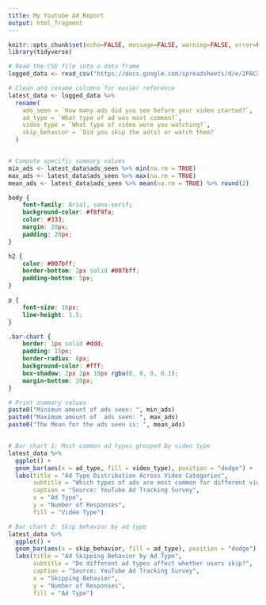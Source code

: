 ---
title: My Youtube Ad Report
output: html_fragment
---

```{r setup, include=FALSE}
knitr::opts_chunk$set(echo=FALSE, message=FALSE, warning=FALSE, error=FALSE)
library(tidyverse)

# Read the CSV file into a data frame
logged_data <- read_csv("https://docs.google.com/spreadsheets/d/e/2PACX-1vQo7Zgk31MeTgFfEcNQpUTPjEnZ-B7G1BdqcGt4PEqt0KG2WgtMkIMBTQsC9PupKfxOO7OM3p2IyCD3/pub?output=csv")

# Clean and rename columns for easier reference
latest_data <- logged_data %>%
  rename(
    ads_seen = `How many ads did you see before your video started?`,
    ad_type = `What type of ad was most common?`,
    video_type = `What type of video were you watching?`,
    skip_behavior = `Did you skip the ad(s) or watch them?`
  )


# Compute specific summary values
min_ads <- latest_data$ads_seen %>% min(na.rm = TRUE)  
max_ads <- latest_data$ads_seen %>% max(na.rm = TRUE)  
mean_ads <- latest_data$ads_seen %>% mean(na.rm = TRUE) %>% round(2)


```

```{css}
body {
    font-family: Arial, sans-serif;
    background-color: #f8f9fa;
    color: #333;
    margin: 20px;
    padding: 20px;
}

h2 {
    color: #007bff;
    border-bottom: 2px solid #007bff;
    padding-bottom: 5px;
}

p {
    font-size: 16px;
    line-height: 1.5;
}

.bar-chart {
    border: 1px solid #ddd;
    padding: 15px;
    border-radius: 8px;
    background-color: #fff;
    box-shadow: 2px 2px 10px rgba(0, 0, 0, 0.1);
    margin-bottom: 20px;
}
```


```{r}

# Print summary values
paste0("Minimun amount of ads seen: ", min_ads)
paste0("Maximum amount of  ads seen: ", max_ads)
paste0("The Mean for the ads seen is: ", mean_ads)


# Bar chart 1: Most common ad types grouped by video type
latest_data %>%
  ggplot() +
  geom_bar(aes(x = ad_type, fill = video_type), position = "dodge") +
  labs(title = "Ad Type Distribution Across Video Categories",
       subtitle = "Which types of ads are most common for different video categories?",
       caption = "Source: YouTube Ad Tracking Survey",
       x = "Ad Type",
       y = "Number of Responses",
       fill = "Video Type") 

# Bar chart 2: Skip behavior by ad type
latest_data %>%
  ggplot() +
  geom_bar(aes(x = skip_behavior, fill = ad_type), position = "dodge") +
  labs(title = "Ad Skipping Behavior by Ad Type",
       subtitle = "Do different ad types affect whether users skip?",
       caption = "Source: YouTube Ad Tracking Survey",
       x = "Skipping Behavior",
       y = "Number of Responses",
       fill = "Ad Type") 
```


